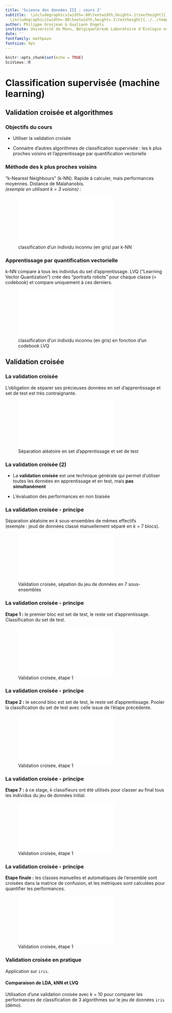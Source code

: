 ```yaml
---
title: 'Science des données III : cours 2'
subtitle:  \includegraphics[width=.08\textwidth,height=.1\textheight]{../../template/biodatascience.png}
  \includegraphics[width=.08\textwidth,height=.1\textheight]{../../template/SciViews-logo.pdf} \vfill Classification supervisée (partie 2)
author: Philippe Grosjean & Guyliann Engels
institute: Université de Mons, Belgique\break Laboratoire d'Écologie numérique des Milieux aquatiques\break \includegraphics[width=.08\textwidth,height=.1\textheight]{../../template/EcoNum-logo.pdf} \break \url{http://biodatascience-course.sciviews.org} \break \url{sdd@sciviews.org}
date: ''
fontfamily: mathpazo
fontsize: 9pt
---
```


```r
knitr::opts_chunk$set(echo = TRUE)
SciViews::R
```


# Classification supervisée (machine learning)

## Validation croisée et algorithmes

### Objectifs du cours

\putat{200}{-30}{\includegraphics[width=50mm]{../../template/resources.pdf}}

- Utiliser la validation croisée
 
- Connaitre d'autres algorithmes de classification supervisée : les k plus proches voisins et l'apprentissage par quantification vectorielle


### Méthode des k plus proches voisins

"k-Nearest Neighbours" (k-NN). Rapide à calculer, mais performances moyennes. Distance de Malahanobis.  
_(exemple en utilisant _k_ = 3 voisins) :_

![classification d'un individu inconnu (en gris) par k-NN](../images/knn.pdf)


### Apprentissage par quantification vectorielle

k-NN compare à tous les individus du set d'apprentissage. LVQ ("Learning Vector Quantization") crée des "portraits robots" pour chaque classe (= codebook) et compare uniquement à ces derniers.

![classification d'un individu inconnu (en gris) en fonction d'un codebook LVQ](../images/lvq.pdf)


## Validation croisée

### La validation croisée

L'obligation de séparer ses précieuses données en set d'apprentissage et set de test est très contraignante.

![Séparation aléatoire en set d'apprentissage et set de test](../images/split-set.pdf)


### La validation croisée (2)

- La **validation croisée** est une technique générale qui permet d'utiliser toutes les données en apprentissage et en test, mais **pas simultanément**

- L'évaluation des performances en non biaisée


### La validation croisée - principe

Séparation aléatoire en _k_ sous-ensembles de mêmes effectifs  
(exemple : jeud de données classé manuellement séparé en _k_ = 7 blocs).

![Validation croisée, sépation du jeu de données en 7 sous-ensembles](../images/cv01.pdf)


### La validation croisée - principe

**Etape 1 :** le premier bloc est set de test, le reste set d'apprentissage. Classification du set de test.

![Validation croisée, étape 1](../images/cv02.pdf)


### La validation croisée - principe

**Etape 2 :** le second bloc est set de test, le reste set d'apprentissage. Pooler la classification du set de test avec celle issue de l'étape précédente.

![Validation croisée, étape 1](../images/cv03.pdf)


### La validation croisée - principe

**Etape 7 :** à ce stage, _k_ classifieurs ont été utilisés pour classer au final tous les individus du jeu de données initial.

![Validation croisée, étape 1](../images/cv04.pdf)


### La validation croisée - principe

**Etape finale :** les classes manuelles et automatiques de l'ensemble sont croisées dans la matrice de confusion, et les métriques sont calculées pour quantifier les performances.

![Validation croisée, étape 1](../images/cv05.pdf)


### Validation croisée en pratique

Application sur `iris`.

#### Comparaison de LDA, kNN et LVQ

Utilisation d'une validation croisée avec _k_ = 10 pour comparer les performances de classification de 3 algorithmes sur le jeu de données `iris` (démo).
